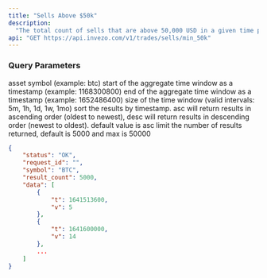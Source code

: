 ```yaml
---
title: "Sells Above $50k"
description:
  "The total count of sells that are above 50,000 USD in a given time period."
api: "GET https://api.invezo.com/v1/trades/sells/min_50k"
---
```


### Query Parameters

<ParamField query="symbol" type="string" required>
  asset symbol (example: btc)
</ParamField>

<ParamField query="min" type="int" required>
  start of the aggregate time window as a timestamp (example: 1168300800)
</ParamField>

<ParamField query="max" type="int" required>
  end of the aggregate time window as a timestamp (example: 1652486400)
</ParamField>

<ParamField query="interval" type="string" required>
  size of the time window (valid intervals: 5m, 1h, 1d, 1w, 1mo)
</ParamField>

<ParamField query="sort" type="string">
  sort the results by timestamp. asc will return results in ascending order
  (oldest to newest), desc will return results in descending order (newest to
  oldest). default value is asc
</ParamField>

<ParamField query="limit" type="int">
  limit the number of results returned, default is 5000 and max is 50000
</ParamField>

<ResponseExample>

```json Response
{
    "status": "OK",
    "request_id": "",
    "symbol": "BTC",
    "result_count": 5000,
    "data": [
        {
            "t": 1641513600,
            "v": 5
        },
        {
            "t": 1641600000,
            "v": 14
        },
        ...
    ]
}
```

</ResponseExample>